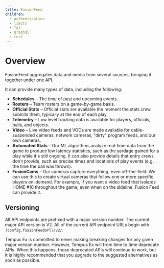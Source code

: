 ```yaml
---
title: FusionFeed
children:
  - authentication
  - limits
  - fql
  - graphql
  - rest
---
```

# Overview

FusionFeed aggregates data and media from several sources, bringing it together under one API.

It can provide many types of data, including the following:

* **Schedules** – The time of past and upcoming events.
* **Rosters** – Team rosters on a game-by-game basis.
* **Official Stats** – Official stats are available the moment the stats crew submits them, typically at the end of each play.
* **Telemetry** – Low level tracking data is available for players, officials, balls, and objects.
* **Video** – Live video feeds and VODs are made available for cable-suspended cameras, network cameras, "dirty" program feeds, and our own cameras.
* **Automated Stats** – Our ML algorithms analyze real-time data from the game to produce low latency statistics, such as the yardage gained for a play while it's still ongoing. It can also provide details that entry crews don't provide, such as precise times and locations of play events (e.g. the time the ball was thrown).
* **FusionCams** – Our cameras capture everything, even off-the-field. We can use this to create virtual cameras that follow one or more specific players on-demand. For example, if you want a video feed that isolates HOME #10 throughout the game, even when on the sideline, Fusion Feed can provide it.

## Versioning

All API endpoints are prefixed with a major version number. The current major API version is V2. All of the current API endpoint URLs begin with <code>{config.fusionFeedUrl}/v2/</code>.

Tempus Ex is committed to never making breaking changes for any given major version number. However, Tempus Ex will from time to time deprecate APIs. When this happens, those deprecated APIs will continue to work, but it is highly recommended that you upgrade to the suggested alternatives as soon as possible.
